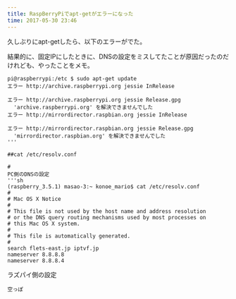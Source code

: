 ```yaml
---
title: RaspBerryPiでapt-getがエラーになった
time: 2017-05-30 23:46
---
```


久しぶりにapt-getしたら、以下のエラーがでた。

結果的に、固定IPにしたときに、DNSの設定をミスしてたことが原因だったのだけれども、やったことをメモ。

```
pi@raspberrypi:/etc $ sudo apt-get update
エラー http://archive.raspberrypi.org jessie InRelease
  
エラー http://archive.raspberrypi.org jessie Release.gpg 
  'archive.raspberrypi.org' を解決できませんでした
エラー http://mirrordirector.raspbian.org jessie InRelease
  
エラー http://mirrordirector.raspbian.org jessie Release.gpg
  'mirrordirector.raspbian.org' を解決できませんでした
'''

##cat /etc/resolv.conf

#
PC側のDNSの設定
'''sh
(raspberry_3.5.1) masao-3:~ konoe_mario$ cat /etc/resolv.conf
#
# Mac OS X Notice
#
# This file is not used by the host name and address resolution
# or the DNS query routing mechanisms used by most processes on
# this Mac OS X system.
#
# This file is automatically generated.
#
search flets-east.jp iptvf.jp
nameserver 8.8.8.8
nameserver 8.8.8.4
```

ラズパイ側の設定

```
空っぽ
```
